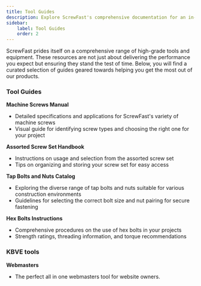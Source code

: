 ```yaml
---
title: Tool Guides
description: Explore ScrewFast's comprehensive documentation for an in-depth look at our premium tools and construction services.
sidebar:
    label: Tool Guides
    order: 2
---
```



ScrewFast prides itself on a comprehensive range of high-grade tools and equipment. These resources are not just about delivering the performance you expect but ensuring they stand the test of time. Below, you will find a curated selection of guides geared towards helping you get the most out of our products.

### Tool Guides

**Machine Screws Manual**

-   Detailed specifications and applications for ScrewFast's variety of machine screws
-   Visual guide for identifying screw types and choosing the right one for your project

**Assorted Screw Set Handbook**

-   Instructions on usage and selection from the assorted screw set
-   Tips on organizing and storing your screw set for easy access

**Tap Bolts and Nuts Catalog**

-   Exploring the diverse range of tap bolts and nuts suitable for various construction environments
-   Guidelines for selecting the correct bolt size and nut pairing for secure fastening

**Hex Bolts Instructions**

-   Comprehensive procedures on the use of hex bolts in your projects
-   Strength ratings, threading information, and torque recommendations

### KBVE tools

**Webmasters**

-   The perfect all in one webmasters tool for website owners.

